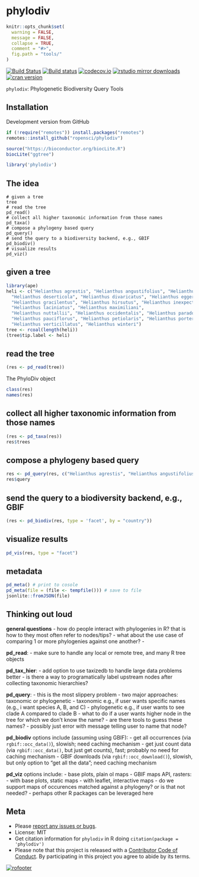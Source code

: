 phylodiv
========

```r
knitr::opts_chunk$set(
  warning = FALSE,
  message = FALSE,
  collapse = TRUE,
  comment = "#>",
  fig.path = "tools/"
)
```


[![Build Status](https://travis-ci.com/ropensci/phylodiv.svg?branch=master)](https://travis-ci.com/ropensci/phylodiv)
[![Build status](https://ci.appveyor.com/api/projects/status/6mgc02mkd8j4sq3g/branch/master)](https://ci.appveyor.com/project/sckott/phylodiv-175/branch/master)
[![codecov.io](https://codecov.io/github/ropensci/phylodiv/coverage.svg?branch=master)](https://codecov.io/github/ropensci/phylodiv?branch=master)
[![rstudio mirror downloads](http://cranlogs.r-pkg.org/badges/phylodiv)](https://github.com/metacran/cranlogs.app)
[![cran version](http://www.r-pkg.org/badges/version/phylodiv)](https://cran.r-project.org/package=phylodiv)


`phylodiv`: Phylogenetic Biodiversity Query Tools


## Installation

Development version from GitHub

```r
if (!require("remotes")) install.packages("remotes")
remotes::install_github("ropensci/phylodiv")
```

```r
source("https://bioconductor.org/biocLite.R")
biocLite("ggtree")
```

```r
library('phylodiv')
```

## The idea

```
# given a tree
tree
# read the tree
pd_read()
# collect all higher taxonomic information from those names
pd_taxa()
# compose a phylogeny based query
pd_query()
# send the query to a biodiversity backend, e.g., GBIF
pd_biodiv()
# visualize results
pd_viz()
```

## given a tree

```r
library(ape)
heli <- c("Helianthus agrestis", "Helianthus angustifolius", "Helianthus annuus", 
  "Helianthus deserticola", "Helianthus divaricatus", "Helianthus eggertii", 
  "Helianthus gracilentus", "Helianthus hirsutus", "Helianthus inexpectatus", 
  "Helianthus laciniatus", "Helianthus maximiliani",
  "Helianthus nuttallii", "Helianthus occidentalis", "Helianthus paradoxus", 
  "Helianthus pauciflorus", "Helianthus petiolaris", "Helianthus porteri", 
  "Helianthus verticillatus", "Helianthus winteri")
tree <- rcoal(length(heli))
(tree$tip.label <- heli)
```

## read the tree

```r
(res <- pd_read(tree))
```

The PhyloDiv object

```r
class(res)
names(res)
```

## collect all higher taxonomic information from those names

```r
(res <- pd_taxa(res))
res$trees
```

## compose a phylogeny based query

```r
res <- pd_query(res, c("Helianthus agrestis", "Helianthus angustifolius", "Helianthus petiolaris"))
res$query
```

## send the query to a biodiversity backend, e.g., GBIF

```r
(res <- pd_biodiv(res, type = 'facet', by = "country"))
```

## visualize results

```r
pd_vis(res, type = "facet")
```

## metadata

```r
pd_meta() # print to cosole
pd_meta(file = (file <- tempfile())) # save to file
jsonlite::fromJSON(file)
```

## Thinking out loud

**general questions**
- how do people interact with phylogenies in R? that is how to they most often refer to nodes/tips?
- what about the use case of comparing 1 or more phylogenies against one another?
- 

**pd_read**:
- make sure to handle any local or remote tree, and many R tree objects

**pd_tax_hier**:
- add option to use taxizedb to handle large data problems better
- is there a way to programatically label upstream nodes after collecting taxonomic hierarchies?

**pd_query**:
- this is the most slippery problem
- two major approaches: taxonomic or phylogenetic 
    - taxonomic e.g., if user wants specific names (e.g., i want species A, B, and C)
    - phylogenetic e.g., if user wants to see clade A compared to clade B
- what to do if a user wants higher node in the tree for which we don't know the name?
    - are there tools to guess these names?
    - possibly just error with message telling user to name that node?

**pd_biodiv** options include (assuming using GBIF):
- get all occurrences (via `rgbif::occ_data()`), slowish; need caching mechanism
- get just count data (via `rgbif::occ_data()`, but just get counts), fast; probably no need for caching mechanism
- GBIF downloads (via `rgbif::occ_download()`), slowish, but only option to "get all the data"; need caching mechanism

**pd_viz** options include:
- base plots, plain ol maps
- GBIF maps API, rasters:
    - with base plots, static maps
    - with leaflet, interactive maps
- do we support maps of occurences matched against a phylogeny? or is that not needed?
- perhaps other R packages can be leveraged here

## Meta

* Please [report any issues or bugs](https://github.com/ropensci/phylodiv/issues).
* License: MIT
* Get citation information for `phylodiv` in R doing `citation(package = 'phylodiv')`
* Please note that this project is released with a [Contributor Code of Conduct](CODE_OF_CONDUCT.md).
By participating in this project you agree to abide by its terms.

[![rofooter](https://ropensci.org/public_images/github_footer.png)](https://ropensci.org)
